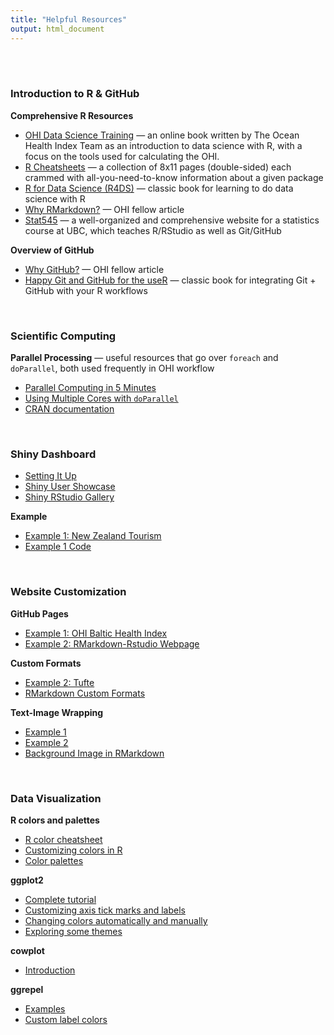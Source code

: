 ```yaml
---
title: "Helpful Resources"
output: html_document
---
```


<br>
<br>

### Introduction to R & GitHub

**Comprehensive R Resources**

* [OHI Data Science Training](http://ohi-science.org/data-science-training/index.html)  ---  an online book written by The Ocean Health Index Team as an introduction to data science with R, with a focus on the tools used for calculating the OHI.
* [R Cheatsheets](https://www.rstudio.com/resources/cheatsheets/)  ---  a collection of 8x11 pages (double-sided) each crammed with all-you-need-to-know information about a given package
* [R for Data Science (R4DS)](http://r4ds.had.co.nz/)  ---  classic book for learning to do data science with R
* [Why RMarkdown?](http://ohi-science.org/globalfellows/why_rmarkdown.html) --- OHI fellow article
* [Stat545](http://stat545.com/topics.html)  ---  a well-organized and comprehensive website for a statistics course at UBC, which teaches R/RStudio as well as Git/GitHub

**Overview of GitHub**

* [Why GitHub?](http://ohi-science.org/globalfellows/why_git.html) --- OHI fellow article
* [Happy Git and GitHub for the useR](http://happygitwithr.com/)  ---  classic book for integrating Git + GitHub with your R workflows

<br>

### Scientific Computing

**Parallel Processing** --- useful resources that go over `foreach` and `doParallel`, both used frequently in OHI workflow 

* [Parallel Computing in 5 Minutes](http://blog.aicry.com/r-parallel-computing-in-5-minutes/index.html)
* [Using Multiple Cores with `doParallel`](http://michael.hahsler.net/SMU/LearnROnYourOwn/code/doMC.html)
* [CRAN documentation](https://cran.r-project.org/web/packages/doParallel/vignettes/gettingstartedParallel.pdf)

<br>

### Shiny Dashboard

* [Setting It Up](http://docs.rstudio.com/shinyapps.io/index.html)
* [Shiny User Showcase](https://www.rstudio.com/products/shiny/shiny-user-showcase/)
* [Shiny RStudio Gallery](https://shiny.rstudio.com/gallery/)

**Example**

* [Example 1: New Zealand Tourism](https://mbienz.shinyapps.io/tourism_dashboard_prod/)
* [Example 1 Code](https://github.com/nz-mbie/tourism-dashboard-public)

<br>

### Website Customization

**GitHub Pages**

* [Example 1: OHI Baltic Health Index](https://github.com/OHI-Science/ohi-webapps_gh-pages2)
* [Example 2: RMarkdown-Rstudio Webpage](https://github.com/rstudio/rmarkdown/tree/gh-pages)

**Custom Formats**

* [Example 2: Tufte](http://rstudio.github.io/tufte/)
* [RMarkdown Custom Formats](https://blog.rstudio.com/2016/03/21/r-markdown-custom-formats/)

**Text-Image Wrapping**

* [Example 1](https://github.com/OHI-Science/ohi-webapps_gh-pages2/blob/gh-pages/about.Rmd)
* [Example 2](http://www.rci.rutgers.edu/~ag978/litdata/figs/)
* [Background Image in RMarkdown](https://robertmyles.github.io/2017/01/02/tips-and-tricks-for-r-markdown-html/)

<br>

### Data Visualization

**R colors and palettes**

* [R color cheatsheet](https://www.nceas.ucsb.edu/~frazier/RSpatialGuides/colorPaletteCheatsheet.pdf)
* [Customizing colors in R](https://mgimond.github.io/ES218/Week04d.html)
* [Color palettes](http://www.di.fc.ul.pt/~jpn/r/GraphicalTools/colorPalette.html)

**ggplot2**

* [Complete tutorial](http://r-statistics.co/Complete-Ggplot2-Tutorial-Part1-With-R-Code.html#6.%20How%20to%20Change%20the%20X%20Axis%20Texts%20and%20Ticks%20Location)
* [Customizing axis tick marks and labels](http://www.sthda.com/english/wiki/ggplot2-axis-ticks-a-guide-to-customize-tick-marks-and-labels)
* [Changing colors automatically and manually](http://www.sthda.com/english/wiki/ggplot2-colors-how-to-change-colors-automatically-and-manually)
* [Exploring some themes](http://t-redactyl.io/blog/2015/12/creating-plots-in-r-using-ggplot2-part-1-line-plots.html)

**cowplot**

* [Introduction](https://cran.r-project.org/web/packages/cowplot/vignettes/introduction.html)


**ggrepel**

* [Examples](https://cran.r-project.org/web/packages/ggrepel/vignettes/ggrepel.html)
* [Custom label colors](https://github.com/slowkow/ggrepel/issues/82)






